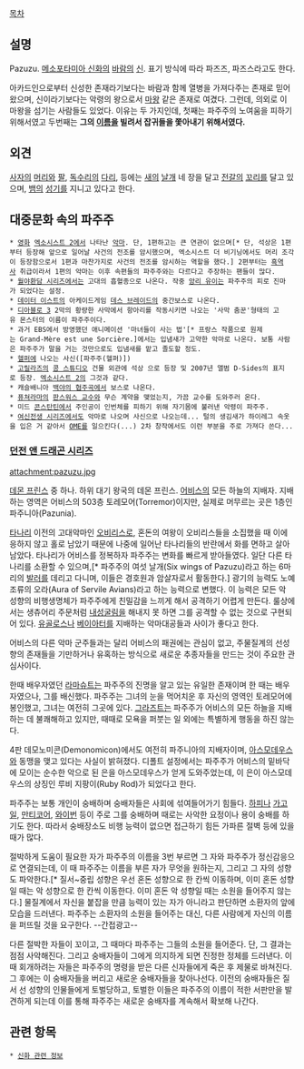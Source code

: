 [[목차]]
== 설명 ==
Pazuzu. [[메소포타미아 신화]]의 [[바람]]의 [[신]]. 표기 방식에 따라 파즈즈, 파즈스라고도 한다.

아카드인으로부터 신성한 존재라기보다는 바람과 함께 열병을 가져다주는 존재로 믿어왔으며, 신이라기보다는 악령의 왕으로서 [[마왕]] 같은 존재로 여겼다. 그런데, 의외로 이 마왕을 섬기는 사람들도 있었다. 이유는 두 가지인데, 첫째는 파주주의 노여움을 피하기 위해서였고 두번째는 '''그의 [[이름]]을 빌려서 잡귀들을 쫓아내기 위해서였다.'''

== 외견 ==
[[사자]]의 [[머리]]와 [[팔]], [[독수리]]의 [[다리]], 등에는 [[새]]의 [[날개]] 네 장을 달고 [[전갈]]의 [[꼬리]]를 달고 있으며, [[뱀]]의 [[성기]]를 지니고 있다고 한다. 

== 대중문화 속의 파주주 ==
 * [[영화]] [[엑소시스트 2]]에서 나타난 [[악마]]. 단, 1편하고는 큰 연관이 없으며[* 단, 석상은 1편부터 등장해 앞으로 일어날 사건의 전조를 암시했으며, 엑소시스트 더 비기닝에서도 머리 조각이 등장함으로서 1편과 마찬가지로 사건의 전조를 암시하는 역할을 했다.] 2편부터는 [[흑역사]] 취급이라서 1편의 악마는 이후 속편들의 파주주와는 다르다고 주장하는 팬들이 많다.
 * [[월야환담 시리즈]]에서는 고대의 흡혈종으로 나온다. 작중 [[앙리 유이]]는 파주주의 피로 진마가 되었다는 설정.
 * [[데이터 이스트]]의 아케이드게임 [[데스 브레이드]]의 중간보스로 나온다.
 * [[디아블로 3]] 2막의 황량한 사막에서 항아리를 작동시키면 나오는 '사막 춤꾼'형태의 고유 몬스터의 이름이 파주주이다.
 * 과거 EBS에서 방영했던 애니메이션 '마녀들이 사는 법'[* 프랑스 작품으로 원제는 Grand-Mère est une Sorcière.]에서는 입냄새가 고약한 악마로 나온다. 보통 사람은 파주주가 말을 거는 것만으로도 입냄새를 맡고 졸도할 정도.
 * [[헬퍼]]에 나오는 사신([파주주(헬퍼)])
 * [[고릴라즈]]의 [[콩 스튜디오]] 건물 외관에 석상 으로 등장 및 2007년 앨범 D-Sides의 표지로 등장. [[엑소시스트 2]]의 그것과 같다.
 * 캐슬배니아 [[백야의 협주곡]]에서 보스로 나온다.
 * [[퓨쳐라마]]의 [[판스워스 교수]]와 무슨 계약을 맺었는지, 가끔 교수를 도와주러 온다.
 * 미드 [[콘스탄틴]]에서 주인공이 인번체를 피하기 위해 자기몸에 불러낸 악령이 파주주.
 * [[여신전생 시리즈]]에서도 악마로 나오며 사신으로 나오는데... 털의 생김새가 하이레그 속옷을 입은 거 같아서 [[OME]]를 일으킨다(...) 2차 창작에서도 이런 부분을 주로 가져다 쓴다...


=== [[던전 앤 드래곤 시리즈]] ===
attachment:pazuzu.jpg

[[데몬 프린스]] 중 하나. 하위 대기 왕국의 데몬 프린스. [[어비스]]의 모든 하늘의 지배자. 지배하는 영역은 어비스의 503층 토레모어(Torremor)이지만, 실제로 머무르는 곳은 1층인 파주니아(Pazunia).

[[타나리]] 이전의 고대악마인 [[오비리스]]로, 혼돈의 여왕이 오비리스들을 소집했을 때 이에 응하지 않고 홀로 남았기 때문에 나중에 일어난 타나리들의 반란에서 화를 면하고 살아남았다. 타나리가 어비스를 정복하자 파주주는 변화를 빠르게 받아들였다. 일단 다른 타나리를 소환할 수 있으며,[* 파주주의 여섯 날개(Six wings of Pazuzu)라고 하는 6마리의 [[발러]]를 데리고 다니며, 이들은 경호원과 암살자로서 활동한다.] 광기의 능력도 노예 조류의 오라(Aura of Servile Avians)라고 하는 능력으로 변했다. 이 능력은 모든 악 성향의 비행생명체가 파주주에게 친밀감을 느끼게 해서 공격하기 어렵게 만든다. 룰상에서는 생츄어리 주문처럼 [[내성굴림]]을 해내지 못 하면 그를 공격할 수 없는 것으로 구현되어 있다. [[유골로스]]나 [[베이아터]]를 지배하는 악마대공들과 사이가 좋다고 한다.

어비스의 다른 악마 군주들과는 달리 어비스의 패권에는 관심이 없고, 주물질계의 선성향의 존재들을 기만하거나 유혹하는 방식으로 새로운 추종자들을 만드는 것이 주요한 관심사이다.

한때 배우자였던 [[라마슈트]]는 파주주의 진명을 알고 있는 유일한 존재이며 한 때는 배우자였으나, 그를 배신했다. 파주주는 그녀의 눈을 먹어치운 후 자신의 영역인 토레모어에 봉인했고, 그녀는 여전히 그곳에 있다. [[그라즈트]]는 파주주가 어비스의 모든 하늘을 지배하는 데 불쾌해하고 있지만, 때때로 모욕을 퍼붓는 일 외에는 특별하게 행동을 하진 않는다.

4판 데모노미콘(Demonomicon)에서도 여전히 파주니아의 지배자이며, [[아스모데우스]]와 동맹을 맺고 있다는 사실이 밝혀졌다. 디폴트 설정에서는 파주주가 어비스의 밑바닥에 모이는 순수한 악으로 된 은을 아스모데우스가 얻게 도와주었는데, 이 은이 아스모데우스의 상징인 루비 지팡이(Ruby Rod)가 되었다고 한다.

파주주는 보통 개인이 숭배하며 숭배자들은 사회에 섞여들어가기 힘들다. [[하피]]나 [[가고일]], [[만티코어]], [[와이번]] 등이 주로 그를 숭배하며 때로는 사악한 요정이나 용이 숭배를 하기도 한다. 따라서 숭배장소도 비행 능력이 없으면 접근하기 힘든 가파른 절벽 등에 있을 때가 많다.

절박하게 도움이 필요한 자가 파주주의 이름을 3번 부르면 그 자와 파주주가 정신감응으로 연결되는데, 이 때 파주주는 이름을 부른 자가 무엇을 원하는지, 그리고 그 자의 성향도 파악한다.[* 질서~중립 성향은 우선 혼돈 성향으로 한 칸씩 이동하며, 이미 혼돈 성향일 때는 악 성향으로 한 칸씩 이동한다. 이미 혼돈 악 성향일 때는 소원을 들어주지 않는다.] 물질계에서 자신을 붙잡을 만큼 능력이 있는 자가 아니라고 판단하면 소환자의 앞에 모습을 드러낸다. 파주주는 소환자의 소원을 들어주는 대신, 다른 사람에게 자신의 이름을 퍼뜨릴 것을 요구한다. --간접광고-- 

다른 절박한 자들이 꼬이고, 그 때마다 파주주는 그들의 소원을 들어준다. 단, 그 결과는 점점 사악해진다. 그리고 숭배자들이 그에게 의지하게 되면 진정한 정체를 드러낸다. 이 때 회개하려는 자들은 파주주의 명령을 받은 다른 신자들에게 죽은 후 제물로 바쳐진다. 그 후에는 이 숭배자들을 버리고 새로운 숭배자들을 찾아나선다. 이전의 숭배자들은 질서 선 성향의 인물들에게 토벌당하고, 토벌한 이들은 파주주의 이름이 적한 서판만을 발견하게 되는데 이를 통해 파주주는 새로운 숭배자를 계속해서 확보해 나간다.

== 관련 항목 ==
 * [[신화 관련 정보]]
